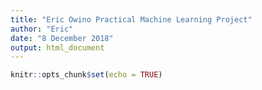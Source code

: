 ```yaml
---
title: "Eric Owino Practical Machine Learning Project"
author: "Eric"
date: "8 December 2018"
output: html_document
---
```


```r
knitr::opts_chunk$set(echo = TRUE)
```


